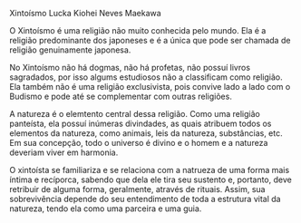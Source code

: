 Xintoísmo
Lucka Kiohei Neves Maekawa

O Xintoísmo é uma religião não muito conhecida pelo mundo. Ela é a religião
predominante dos japoneses e é a única que pode ser chamada de religião 
genuinamente japonesa.

No Xintoísmo não há dogmas, não há profetas, não possuí livros sagradados, 
por isso algums estudiosos não a classificam como religião. Ela também não é 
uma religião exclusivista, pois convive lado a lado com o Budismo e pode até se 
complementar com outras religiões.

A natureza é o elemtento central dessa religião. Como uma religião panteísta,
ela possuí inúmeras divindades, as quais atribuem todos os elementos da 
natureza, como animais, leis da natureza, substâncias, etc. Em sua concepção, 
todo o universo é divino e o homem e a natureza deveriam viver em harmonia.

O xintoísta se familiariza e se relaciona com a natrueza de uma forma mais 
íntima e recíporca, sabendo que dela ele tira seu sustento e, portanto, 
deve retribuir de alguma forma, geralmente, através de rituais. Assim, sua 
sobrevivência depende do seu entendimento de toda a estrutura vital da natureza,
tendo ela como uma parceira e uma guia.


